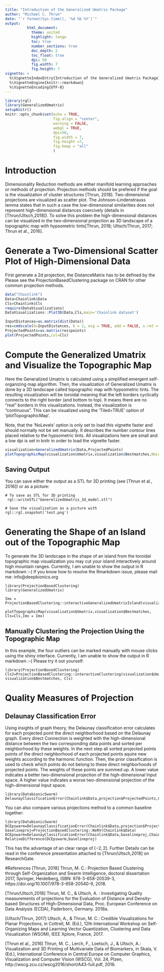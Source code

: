 ```yaml
---
title: "Introduction of the Generalized Umatrix Package"
author: "Michael C. Thrun"
date: "`r format(Sys.time(), '%d %b %Y')`"
output: 
          html_document:
            theme: united
            highlight: tango 
            toc: true
            number_sections: true
            doc_depth: 2
            toc_float: true
            dpi: 50
            fig.width: 7
            fig.height: 7
vignette: >
  %\VignetteIndexEntry{Introduction of the Generalized Umatrix Package}
  %\VignetteEngine{knitr::rmarkdown}
  %\VignetteEncoding{UTF-8}
---
```

```r
library(rgl)
library(GeneralizedUmatrix)
setupKnitr()
knitr::opts_chunk$set(echo = TRUE,
                      fig.align = "center",
                      warning = FALSE,
                      webgl = TRUE,
                      dpi=50,
                      fig.width = 7, 
                      fig.height =7,
                      fig.keep = "all"
                      )
```
# Introduction
Dimensionality Reduction methods are either manifold learning approaches or methods of projection. Projection methods should be prefered if the goal is the visualization of cluster structures [Thrun, 2018]. Two-dimensional projections are visualized as scatter plot. The Johnson–Lindenstrauss lemma states that in such a case the low-dimensional similarities does not represent high-dimensional distances coercively (details in [Thrun/Ultsch,2018]). To solve this problem the high-dimensional distances can be visualized in the two-dimensional projection as 3D landscape of a topographic map with hypsometric tints[Thrun, 2018; Ultsch/Thrun, 2017; Thrun  et al., 2016].

# Generate a Two-Dimensional Scatter Plot of High-Dimensional Data
First generate a 2d projection, the DistanceMatrix has to be defined by the  Please see the ProjectionBasedClustering package on CRAN for other common projection methods.

```r
data("Chainlink")
Data=Chainlink$Data
Cls=Chainlink$Cls
require(DataVisualizations)
DataVisualizations::Plot3D(Data,Cls,main='Chainlink dataset')

InputDistances=as.matrix(dist(Data))
res=cmdscale(d=InputDistances, k = 2, eig = TRUE, add = FALSE, x.ret = FALSE)
ProjectedPoints=as.matrix(res$points)
plot(ProjectedPoints,col=Cls)
```

# Compute the Generalized Umatrix and Visualize the Topographic Map
Here the Generalized Umatrix is calculated using a simplified emergent self-organizing map algorithm. Then, the visualization of Generalized Umatrix is done by a 3D landscape called topographic map with hypsometric tints. 
The resulting visualization will be toroidal meaning that the left borders cyclically connects to the right border (and bottom to top). It means there are no "real" borders in this visualizations. Instead, the visualization is "continuous". This can be visualized using the 'Tiled=TRUE' option of 'plotTopographicMap'.

Note, that the 'NoLevels' option is only set to load this vignette faster and should normally not be set manually. It describes the number contour lines placed relative to the hypsometric tints. All visualizations here are small and a low dpi is set in knitr in order to load the vignette faster.

```r
visualization=GeneralizedUmatrix(Data,ProjectedPoints)
plotTopographicMap(visualization$Umatrix,visualization$Bestmatches,NoLevels=10)
```

## Saving Output
You can save either the output as a STL for 3D printing (see [Thrun et al., 2016]) or as a picture: 

```{}
# To save as STL for 3D printing
 rgl::writeSTL("GenerelizedUmatrix_3d_model.stl")

# Save the visualization as a picture with
rgl::rgl.snapshot('test.png')
```

# Generating the Shape of an Island out of the Topographic Map
To generate the 3D landscape in the shape of an island from the toroidal topographic map visualization you may cut your island interactively around high mountain ranges. Currently, I am unable to show the output in R markdown :-(
If you know how to resolve the Rmarkdown issue, please mail me: info@deepbionics.org

```{}
library(ProjectionBasedClustering)
library(GeneralizedUmatrix)

Imx = ProjectionBasedClustering::interactiveGeneralizedUmatrixIsland(visualization$Umatrix,visualization$Bestmatches,Cls)

plotTopographicMap(visualization$Umatrix,visualization$Bestmatches, Cls=Cls,Imx = Imx)
```

## Manually Clustering the Projection Using the Topographic Map
In this example, the four outliers can be marked manually with mouse clicks using the shiny interface. Currently, I am unable to show the output in R markdown :-(
Please try it out yourself:

```{}
library(ProjectionBasedClustering)
Cls2=ProjectionBasedClustering::interactiveClustering(visualization$Umatrix, visualization$Bestmatches, Cls)
```

# Quality Measures of Projection

## Delaunay Classification Error
Using insights of graph theory, the Delaunay classification error calculates for each projected point the direct neighborhood based on the Delaunay graph. Every direct Connection is weighted with the high-dimensional distance  between the two corresponding data points and sorted per neighborhood by these weights. In the next step all sorted projected points points of the direct neighborhood of each projected points aquire new weights according to the harmonic function. Then, the prior classification is used to check which points do not belong to these direct neighborhoods of projected points. The weights of these points are summed up.
A lower value indicates a better two-dimensional projection of the high-dimensional Input space.
A higher value indicates a worse two-dimensional projection of the high-dimensional Input space.

```{}
library(DatabionicSwarm)
DelaunayClassificationError(Chainlink$Data,projection$ProjectedPoints,Chainlink$Cls)
```

You can also compare various projections method to a common baseline together:

```{}
library(DatabionicSwarm)
DCEpswarm=DelaunayClassificationError(Chainlink$Data,projection$ProjectedPoints,Chainlink$Cls)$DCE
baselineproj=ProjectionBasedClustering::NeRV(Chainlink$Data)
DCEpswarm=DelaunayClassificationError(Chainlink$Data,baselineproj,Chainlink$Cls)$DCE
RelativeDifference(DCEpswarm,baselineproj)
```
This has the advantage of an clear range of $[-2,2]$. Further Details can be read in the conference presentation attached to [Thrun/Ultsch,2018] on ResearchGate.

#References
[Thrun, 2018]  Thrun, M. C.: Projection Based Clustering through Self-Organization and Swarm Intelligence, doctoral dissertation 2017, Springer, Heidelberg, ISBN: 978-3-658-20539-3, https://doi.org/10.1007/978-3-658-20540-9, 2018.

[Thrun/Ultsch,2018]  Thrun, M. C., & Ultsch, A. : Investigating Quality measurements of projections for the Evaluation of Distance and Density-based Structures of High-Dimensional Data, Proc. European Conference on Data Analysis (ECDA), Paderborn, Germany. 2018a. 

[Ultsch/Thrun, 2017]  Ultsch, A., & Thrun, M. C.: Credible Visualizations for Planar Projections, in Cottrell, M. (Ed.), 12th International Workshop on Self-Organizing Maps and Learning Vector Quantization, Clustering and Data Visualization (WSOM), IEEE Xplore, France, 2017.

[Thrun et al., 2016]  Thrun, M. C., Lerch, F., Loetsch, J., & Ultsch, A.: Visualization and 3D Printing of Multivariate Data of Biomarkers, in Skala, V. (Ed.), International Conference in Central Europe on Computer Graphics, Visualization and Computer Vision (WSCG), Vol. 24, Plzen, http://wscg.zcu.cz/wscg2016/short/A43-full.pdf, 2016.


